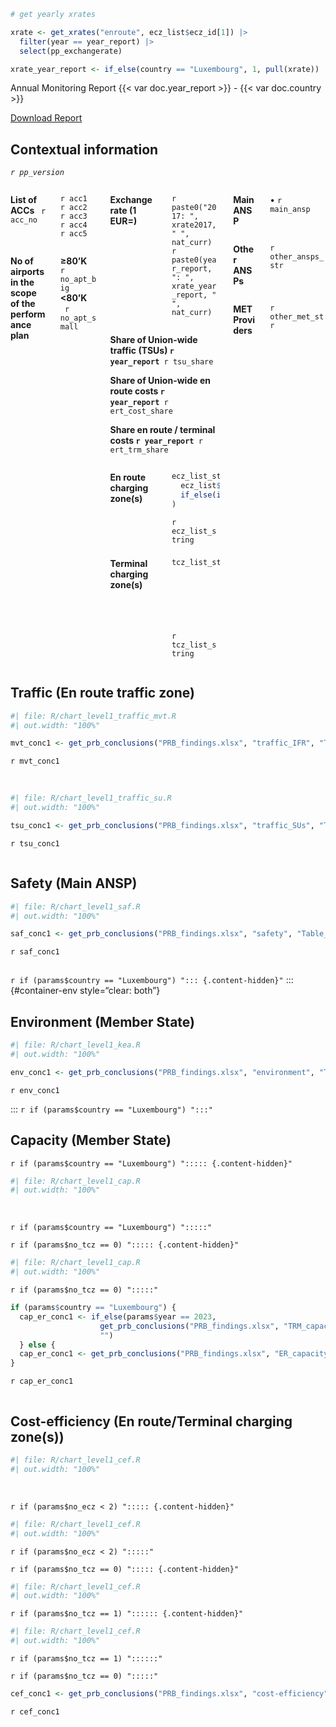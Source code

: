 ```r
# get yearly xrates

xrate <- get_xrates("enroute", ecz_list$ecz_id[1]) |> 
  filter(year == year_report) |> 
  select(pp_exchangerate)

xrate_year_report <- if_else(country == "Luxembourg", 1, pull(xrate))

```

::: {.grid .align-items-center}
:::: {.g-col-9}
[Annual Monitoring Report {{< var doc.year_report >}} - {{< var doc.country >}}]{.fakeh1}
::::

:::: {.g-col-3}
[<i class="fa fa-download"></i> Download Report](../../download/2023/PRB-Annual-Monitoring-Report_{{< var doc.country >}}_{{< var doc.year_report >}}.pdf){.btn .btn-light .text-dark .border .bg-secondary-subtle .rounded}
::::
:::


## Contextual information
*`r pp_version`*

<!-- ******************* 1st column -->
::: columns
:::: {.column width="30%"}
::::: columns
:::::: {.column width="50%"}
**List of ACCs  ** `r acc_no`
::::::

:::::: {.column width="50%"}
`r acc1`<br/>`r acc2`<br/>`r acc3`<br/>`r acc4`<br/>`r acc5`
::::::
:::::

::::: columns
:::::: {.column width="50%"}
**No of airports in the scope of the performance plan**
::::::

:::::: {.column width="50%"}
**≥80'K    ** `r no_apt_big`<br/> **<80'K     ** `r no_apt_small`
::::::
:::::
::::

<!-- ******************* 2nd column -->
:::: {.column width="38%"}

::::: columns
:::::: {.column width="50%"}
**Exchange rate (1 EUR=) **
::::::

:::::: {.column width="50%"}
`r paste0("2017: ", xrate2017, " ", nat_curr)`\
`r paste0(year_report, ": ", xrate_year_report, " ", nat_curr)`
::::::
:::::

<p style="margin-bottom: 0.5rem"> **Share of Union-wide traffic (TSUs) `r year_report` **  `r tsu_share` </p>

<p style="margin-bottom: 0.5rem"> **Share of Union-wide en route costs `r year_report` ** `r ert_cost_share` </p>

**Share en route / terminal costs `r year_report` ** `r ert_trm_share`

::::: columns
:::::: {.column width="50%"}
<p style="margin-bottom: 0.5rem">**En route charging zone(s)**</p>
::::::

:::::: {.column width="50%"}
```r
ecz_list_string <- paste0(
  ecz_list$ecz_name[1],
  if_else(is.na(ecz_list$ecz_name[2]) == TRUE, '' ,  paste0('<br/>', ecz_list$ecz_name[2]))
)
```

<p style="margin-bottom: 0.5rem">`r ecz_list_string`</p>

::::::
:::::

::::: columns
:::::: {.column width="50%"}
[**Terminal charging zone(s)**]{.context-text}
::::::

:::::: {.column width="50%"}
```r
tcz_list_string <- if_else(no_tcz == 0, '',
                           paste0(tcz_list$tcz_name[1], 
                                  if_else(is.na(tcz_list$tcz_name[2]) == TRUE, '' ,  
                                          paste0('<br/>', tcz_list$tcz_name[2])
                                          )
                                  )
                           )
```

`r tcz_list_string`

::::::
:::::
::::

<!-- ******************* 3rd column -->
:::: {.column width="32%"}
::::: columns
:::::: {.column width="30%"}
**Main ANSP ** 
::::::

:::::: {.column width="70%"}
• `r main_ansp`
::::::
:::::

::::: columns
:::::: {.column width="30%"}
**Other ANSPs **
::::::

:::::: {.column width="70%"}
`r other_ansps_str`
::::::
:::::

::::: columns
:::::: {.column width="30%"}
**MET Providers **
::::::

:::::: {.column width="70%"}
`r other_met_str`
::::::
:::::

::::
:::

## Traffic (En route traffic zone)

::: {#container-mvt}
:::: {#chart-mvt class="mychart"}
```r
#| file: R/chart_level1_traffic_mvt.R
#| out.width: "100%"
```
::::

:::: {#concl-mvt}
```r
mvt_conc1 <- get_prb_conclusions("PRB_findings.xlsx", "traffic_IFR", "Table_Findings_traffic_IFR")
```

`r mvt_conc1`
::::
:::

::: {#container-su style="clear: both"}

<br>

:::: {#chart-su class="mychart"}
```r
#| file: R/chart_level1_traffic_su.R
#| out.width: "100%"
```
::::

:::: {#concl-su}
```r
tsu_conc1 <- get_prb_conclusions("PRB_findings.xlsx", "traffic_SUs", "Table_Findings_traffic_TSU")
```

`r tsu_conc1`
::::
:::

::: {#container-saf style="clear: both"}
<!-- empty line to ensure next heading leaves enough space -->
<div style="height: 1px"></div>

## Safety (Main ANSP)

:::: {#chart-saf class="mychart"}
```r
#| file: R/chart_level1_saf.R
#| out.width: "100%"
```
::::

:::: {#concl-saf}
```r
saf_conc1 <- get_prb_conclusions("PRB_findings.xlsx", "safety", "Table_Findings_safety")
```

`r saf_conc1`
::::
:::

<!-- empty line to ensure next heading leaves enough space -->
<div style="height: 1px"></div>

`r if (params$country == "Luxembourg") "::: {.content-hidden}"`
::: {#container-env style="clear: both"}

## Environment (Member State)

:::: {#chart-env class="mychart"}
```r
#| file: R/chart_level1_kea.R
#| out.width: "100%"
```
::::

:::: {#concl-env}
```r
env_conc1 <- get_prb_conclusions("PRB_findings.xlsx", "environment", "Table_Findings_environment")
```

`r env_conc1`
::::
:::
`r if (params$country == "Luxembourg") ":::"`


::: {#container-cap style="clear: both"}

## Capacity (Member State)
<!-- empty line to ensure next heading leaves enough space -->
<!-- <div style="height: 1px"></div> -->

:::: {#chart-cap class="mychart"}
`r if (params$country == "Luxembourg") "::::: {.content-hidden}"`
```r
#| file: R/chart_level1_cap.R
#| out.width: "100%"
```

<br>

`r if (params$country == "Luxembourg") ":::::"`


`r if (params$no_tcz == 0) "::::: {.content-hidden}"`

```r
#| file: R/chart_level1_cap.R
#| out.width: "100%"
```

`r if (params$no_tcz == 0) ":::::"`
::::

:::: {#concl-cap}
```r
if (params$country == "Luxembourg") {
  cap_er_conc1 <- if_else(params$year == 2023, 
                    get_prb_conclusions("PRB_findings.xlsx", "TRM_capacity", "Table_Findings_TRM_capacity"),
                    "")
  } else {
  cap_er_conc1 <- get_prb_conclusions("PRB_findings.xlsx", "ER_capacity", "Table_Findings_ER_capacity")
}
```

`r cap_er_conc1`
::::
:::

::: {#container-cef style="clear: both"}
<!-- empty line to ensure next heading leaves enough space -->
<div style="height: 1px"></div>

## Cost-efficiency (En route/Terminal charging zone(s))

:::: {#chart-cef-1 class="mychart"}
```r
#| file: R/chart_level1_cef.R
#| out.width: "100%"
```

<br>

`r if (params$no_ecz < 2) "::::: {.content-hidden}"`

```r
#| file: R/chart_level1_cef.R
#| out.width: "100%"
```

`r if (params$no_ecz < 2) ":::::"`


`r if (params$no_tcz == 0) "::::: {.content-hidden}"`
<br>

```r
#| file: R/chart_level1_cef.R
#| out.width: "100%"
```

`r if (params$no_tcz == 1) ":::::: {.content-hidden}"`
<br>

```r
#| file: R/chart_level1_cef.R
#| out.width: "100%"
```

`r if (params$no_tcz == 1) "::::::"`

`r if (params$no_tcz == 0) ":::::"`
::::

:::: {#concl-cef}
```r
cef_conc1 <- get_prb_conclusions("PRB_findings.xlsx", "cost-efficiency", "Table_Findings_CEFF")
```

`r cef_conc1`
::::
:::

